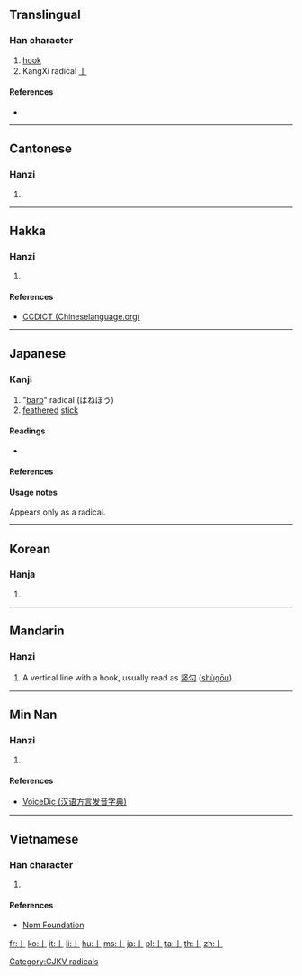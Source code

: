==Translingual==
{{stroke order|type=animate}}

===Han character===
{{Han char|rn=6|rad=亅|as=00|sn=1|four=|canj=中戈 (LI)}}

# [[hook]]
# KangXi radical [[Index:Chinese radical/亅|亅]]

====References====
* {{Han ref|kx=0085.090|dkj=00224|dj=0173.180|hdz=10028.030|uh=4E85|ud=20101}}

----

==Cantonese==

===Hanzi===
{{yue-hanzi|jyut=|y=kyut3}}

# {{defn|lang=yue|sort=亅00}}

----

==Hakka==

===Hanzi===
{{hak-hanzi|poj=|gd=k'iet<sup>7</sup> [Meixian]|hpy=kiad5}}

# {{defn|lang=hak|sort=亅00}}

====References====
*[http://www.chineselanguage.org/dictionaries/?mode=view&module=chardict&query=%E4%BA%85 CCDICT (Chineselanguage.org)]

----

==Japanese==

===Kanji===
{{ja-kanji|grade=r|rs=亅00}}

# "[[barb]]" radical (はねぼう)
# [[feathered]] [[stick]]

====Readings====
* {{ja-readings|on=[[けつ]] ([[ketsu]])|kun=[[かぎ]] ([[kagi]])}}

====References====
{{ja-kref
|jis= 502D 
|ku= 4813 
|shift= 98AB 
|euc= D0AD
|freq= ''radical''
|nelson= ''not listed''
|newnelson= 66 
|halpern= 3347 
|kld= ''not listed''
|heisig= ''not listed''
|tuttle= 0a1.4  
}}

====Usage notes====
Appears only as a radical.

----

==Korean==

===Hanja===
{{ko-hanja|hangeul=궐|rv=gwol|mr=kwŏl}}

# {{defn|lang=ko|sort=亅00}}

----

==Mandarin==

===Hanzi===
{{cmn-hanzi|pin=[[jué]] ([[jue2]])|wg=chüeh<sup>2</sup>}}

# A vertical line with a hook, usually read as [[竖勾]] ([[shùgōu]]).

[[Category:CJKV radicals]]

----

==Min Nan==

===Hanzi===
{{nan-hanzi|poj=|gd=guat<sup>8</sup>}}

# {{defn|lang=nan|sort=亅00}}

====References====
*[http://cn.voicedic.com/ VoiceDic (汉语方言发音字典)]

----

==Vietnamese==

===Han character===
{{vi-hantu|[[quyết]]|rs=亅00}}

# {{defn|lang=vi|sort=亅00}}

====References====
*[http://nomfoundation.org/common/nom_details.php?codepoint=4e85 Nom Foundation]

[[fr:亅]]
[[ko:亅]]
[[it:亅]]
[[li:亅]]
[[hu:亅]]
[[ms:亅]]
[[ja:亅]]
[[pl:亅]]
[[ta:亅]]
[[th:亅]]
[[zh:亅]]